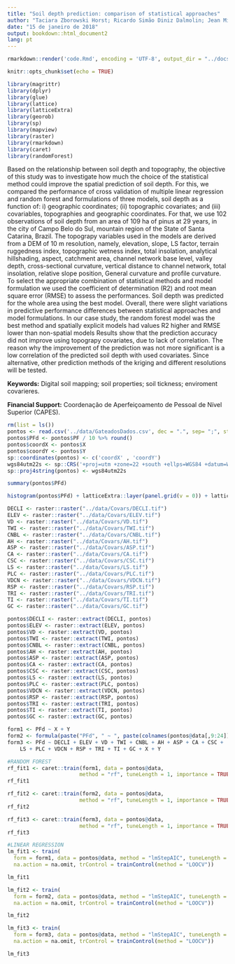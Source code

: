 ```yaml
---
title: "Soil depth prediction: comparison of statistical approaches"
author: "Taciara Zborowski Horst; Ricardo Simão Diniz Dalmolin; Jean Michel Moura-Bueno; Alessandro Samuel-Rosa"
date: "15 de janeiro de 2018"
output: bookdown::html_document2
lang: pt
---
```


```r
rmarkdown::render('code.Rmd', encoding = 'UTF-8', output_dir = "../docs")
```

```r
knitr::opts_chunk$set(echo = TRUE)
```

```r
library(magrittr)
library(dplyr)
library(glue)
library(lattice)
library(latticeExtra)
library(georob)
library(sp)
library(mapview)
library(raster)
library(rmarkdown)
library(caret)
library(randomForest)
```

Based on the relationship between soil depth and topography, the objective of this study was to investigate how much the choice of the statistical method could improve the spatial prediction of soil depth. For this, we compared the performance of cross validation of multiple linear regression and random forest and formulations of three models, soil depth as a function of: i) geographic coordinates; (ii) topographic covariates; and (iii) covariables, topographies and geographic coordinates. For that, we use 102 observations of soil depth from an area of 109 ha of pinus at 29 years, in the city of Campo Belo do Sul, mountain region of the State of Santa Catarina, Brazil. The topograpy variables used in the models are derived from a DEM of 10 m resolution, namely, elevation, slope, LS factor, terrain ruggedness index, topographic wetness index, total insolation, analytical hillshading, aspect, catchment area, channel network base level, valley depth, cross-sectional curvature, vertical distance to channel network, total insolation, relative slope position, General curvature and profile curvature. To select the appropriate combination of statistical methods and model formulation we used the coefficient of determination (R2) and root mean square error (RMSE) to assess the performances. Soil depth was predicted for the whole area using the best model. Overall, there were slight variations in predictive performance differences between statistical approaches and model formulations. In our case study, the random forest model was the best method and spatially explicit models had values R2 higher and RMSE lower than non-spatial models Results show that the prediction accuracy did not improve using topograpy covariates, due to lack of correlation. The reason why the improvement of the prediction was not more significant is a low correlation of the predicted soil depth with used covariates. Since alternative, other prediction methods of the kriging and different resolutions will be tested.

**Keywords:** Digital soil mapping; soil properties; soil tickness; enviroment covarieres.

**Financial Support:** Coordenação de Aperfeiçoamento de Pessoal de Nível Superior (CAPES).

```r
rm(list = ls())
pontos <- read.csv('../data/GateadosDados.csv', dec = ".", sep= ";", stringsAsFactors = FALSE)
pontos$PFd <- pontos$PF / 10 %>% round()
pontos$coordX <- pontos$X
pontos$coordY <- pontos$Y
sp::coordinates(pontos) <- c('coordX' , 'coordY')
wgs84utm22s <- sp::CRS('+proj=utm +zone=22 +south +ellps=WGS84 +datum=WGS84 +units=m +no_defs')
sp::proj4string(pontos) <- wgs84utm22s
```

```r
summary(pontos$PFd)
```

```r
histogram(pontos$PFd) + latticeExtra::layer(panel.grid(v = 0)) + latticeExtra::layer(panel.rug(pontos$PFd))
```

```r
DECLI <- raster::raster("../data/Covars/DECLI.tif")
ELEV <- raster::raster("../data/Covars/ELEV.tif")
VD <- raster::raster("../data/Covars/VD.tif")
TWI <- raster::raster("../data/Covars/TWI.tif")
CNBL <- raster::raster("../data/Covars/CNBL.tif")
AH <- raster::raster("../data/Covars/AH.tif")
ASP <- raster::raster("../data/Covars/ASP.tif")
CA <- raster::raster("../data/Covars/CA.tif")
CSC <- raster::raster("../data/Covars/CSC.tif")
LS <- raster::raster("../data/Covars/LS.tif")
PLC <- raster::raster("../data/Covars/PLC.tif")
VDCN <- raster::raster("../data/Covars/VDCN.tif")
RSP <- raster::raster("../data/Covars/RSP.tif")
TRI <- raster::raster("../data/Covars/TRI.tif")
TI <- raster::raster("../data/Covars/TI.tif")
GC <- raster::raster("../data/Covars/GC.tif")
```

```r
pontos$DECLI <- raster::extract(DECLI, pontos)
pontos$ELEV <- raster::extract(ELEV, pontos)
pontos$VD <- raster::extract(VD, pontos)
pontos$TWI <- raster::extract(TWI, pontos)
pontos$CNBL <- raster::extract(CNBL, pontos)
pontos$AH <- raster::extract(AH, pontos)
pontos$ASP <- raster::extract(ASP, pontos)
pontos$CA <- raster::extract(CA, pontos)
pontos$CSC <- raster::extract(CSC, pontos)
pontos$LS <- raster::extract(LS, pontos)
pontos$PLC <- raster::extract(PLC, pontos)
pontos$VDCN <- raster::extract(VDCN, pontos)
pontos$RSP <- raster::extract(RSP, pontos)
pontos$TRI <- raster::extract(TRI, pontos)
pontos$TI <- raster::extract(TI, pontos)
pontos$GC <- raster::extract(GC, pontos)
```

```r
form1 <- PFd ~ X + Y
form2 <- formula(paste("PFd", " ~ ", paste(colnames(pontos@data[,9:24]), collapse = " + ")))
form3 <- PFd ~ DECLI + ELEV + VD + TWI + CNBL + AH + ASP + CA + CSC + 
    LS + PLC + VDCN + RSP + TRI + TI + GC + X + Y
```

```r
#RANDOM FOREST
rf_fit1 <- caret::train(form1, data = pontos@data,
                       method = "rf", tuneLength = 1, importance = TRUE, trControl = trainControl("LOOCV"))
rf_fit1
```

```r
rf_fit2 <- caret::train(form2, data = pontos@data,
                       method = "rf", tuneLength = 1, importance = TRUE, trControl = trainControl("LOOCV"))
rf_fit2
```

```r
rf_fit3 <- caret::train(form3, data = pontos@data,
                       method = "rf", tuneLength = 1, importance = TRUE, trControl = trainControl("LOOCV"))
rf_fit3
```

```r
#LINEAR REGRESSION
lm_fit1 <- train(
  form = form1, data = pontos@data, method = "lmStepAIC", tuneLength = 1, importance = TRUE,
  na.action = na.omit, trControl = trainControl(method = "LOOCV"))

lm_fit1
```

```r
lm_fit2 <- train(
  form = form2, data = pontos@data, method = "lmStepAIC", tuneLength = 1, importance = TRUE,
  na.action = na.omit, trControl = trainControl(method = "LOOCV"))

lm_fit2
```

```r
lm_fit3 <- train(
  form = form3, data = pontos@data, method = "lmStepAIC", tuneLength = 1, importance = TRUE,
  na.action = na.omit, trControl = trainControl(method = "LOOCV"))

lm_fit3
```
